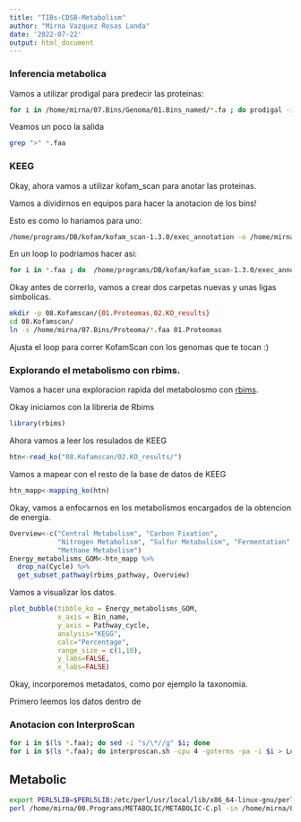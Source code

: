 ```yaml
---
title: "TIBs-CDSB-Metabolism"
author: "Mirna Vazquez Rosas Landa"
date: '2022-07-22'
output: html_document
---
```

### Inferencia metabolica

Vamos a utilizar prodigal para predecir las proteinas:

```bash
for i in /home/mirna/07.Bins/Genoma/01.Bins_named/*.fa ; do prodigal -i $i -o $i.txt -a $i.faa ; done
```

Veamos un poco la salida

```bash
grep ">" *.faa
```

### KEEG

Okay, ahora vamos a utilizar kofam_scan para anotar las proteinas.

Vamos a dividirnos en equipos para hacer la anotacion de los bins!

Esto es como lo hariamos para uno:

```bash
/home/programs/DB/kofam/kofam_scan-1.3.0/exec_annotation -o /home/mirna/08.Kofamscan/htn_bins_63.fa.faa.txt /home/mirna/07.Bins/Proteoma/htn_bins_63.fa.faa  --report-unannotated  --cpu 4
```

En un loop lo podriamos hacer asi: 

```bash
for i in *.faa ; do  /home/programs/DB/kofam/kofam_scan-1.3.0/exec_annotation -o /home/mirna/08.Kofamscan/$i.txt $i  --report-unannotated  --cpu 4; done
```

Okay antes de correrlo, vamos a crear dos carpetas nuevas y unas ligas simbolicas.

```bash
mkdir -p 08.Kofamscan/{01.Proteomas,02.KO_results}
cd 08.Kofamscan/
ln -s /home/mirna/07.Bins/Proteoma/*.faa 01.Proteomas 
```

Ajusta el loop para correr KofamScan con los genomas que te tocan :)

### Explorando el metabolismo con rbims.

Vamos a hacer una exploracion rapida del metabolosmo con [rbims](https://mirnavazquez.github.io/RbiMs/index.html).

Okay iniciamos con la libreria de Rbims

```r
library(rbims)
```

Ahora vamos a leer los resulados de KEEG

```r
htn<-read_ko("08.Kofamscan/02.KO_results/")
```

Vamos a mapear con el resto de la base de datos de KEEG

```r
htn_mapp<-mapping_ko(htn)
```

Okay, vamos a enfocarnos en los metabolismos encargados de la obtencion de energia. 

```r
Overview<-c("Central Metabolism", "Carbon Fixation", 
            "Nitrogen Metabolism", "Sulfur Metabolism", "Fermentation", 
            "Methane Metabolism")
Energy_metabolisms_GOM<-htn_mapp %>%
  drop_na(Cycle) %>%
  get_subset_pathway(rbims_pathway, Overview) 
```

Vamos a visualizar los datos.

```r
plot_bubble(tibble_ko = Energy_metabolisms_GOM,
            x_axis = Bin_name, 
            y_axis = Pathway_cycle,
            analysis="KEGG",
            calc="Percentage",
            range_size = c(1,10),
            y_labs=FALSE,
            x_labs=FALSE)  
```

Okay, incorporemos metadatos, como por ejemplo la taxonomia. 





Primero leemos los datos dentro de 

### Anotacion con InterproScan

```bash
for i in $(ls *.faa); do sed -i "s/\*//g" $i; done
for i in $(ls *.faa); do interproscan.sh -cpu 4 -goterms -pa -i $i > Log_Interpro_Scan_$i.txt; done 
```



## Metabolic

```bash
export PERL5LIB=$PERL5LIB:/etc/perl/usr/local/lib/x86_64-linux-gnu/perl/5.26.1
perl /home/mirna/00.Programs/METABOLIC/METABOLIC-C.pl -in /home/mirna/03.Tony_Project/07.Bins/03.Proteome_named_scaff -t 10 -o output 
```



